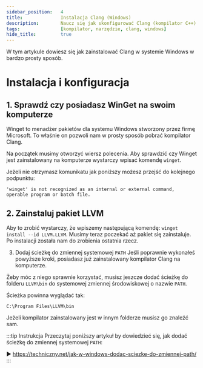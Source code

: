 ```yaml
---
sidebar_position:	4
title:				Instalacja Clang (Windows)
description:		Naucz się jak skonfigurować Clang (kompilator C++) na Windowsie w prosty sposób.
tags:				[kompilator, narzędzie, clang, windows]
hide_title:			true
---
```



W tym artykule dowiesz się jak zainstalować Clang w systemie Windows w bardzo prosty sposób.

# Instalacja i konfiguracja

## 1. Sprawdź czy posiadasz WinGet na swoim komputerze
Winget to menadżer pakietów dla systemu Windows stworzony przez firmę Microsoft. 
To właśnie on pozwoli nam w prosty sposób pobrać kompilator Clang.

Na początek musimy otworzyć wiersz polecenia. 
Aby sprawdzić czy Winget jest zainstalowany na komputerze wystarczy wpisać komendę `winget`.

Jeżeli nie otrzymasz komunikatu jak poniższy możesz przejść do kolejnego podpunktu:
```
'winget' is not recognized as an internal or external command,
operable program or batch file.
```

## 2. Zainstaluj pakiet LLVM
Aby to zrobić wystarczy, że wpiszemy następującą komendę: `winget install --id LLVM.LLVM`.
Musimy teraz poczekać aż pakiet się zainstaluje. Po instalacji została nam do zrobienia ostatnia rzecz.

3. Dodaj ścieżkę do zmiennej systemowej `PATH`
Jeśli poprawnie wykonałeś powyższe kroki, posiadasz już zainstalowany kompilator Clang na komputerze.

Żeby móc z niego sprawnie korzystać, musisz jeszcze dodać ścieżkę do folderu `LLVM\bin` do systemowej zmiennej środowiskowej o nazwie `PATH`.

Ścieżka powinna wyglądać tak:
```
C:\Program Files\LLVM\bin
```

Jeżeli kompilator zainstalowany jest w innym folderze musisz go znaleźć sam.

:::tip Instrukcja
Przeczytaj poniższy artykuł by dowiedzieć się, jak dodać ścieżkę do
zmiennej systemowej `PATH`:

▶ https://techniczny.net/jak-w-windows-dodac-sciezke-do-zmiennej-path/
:::